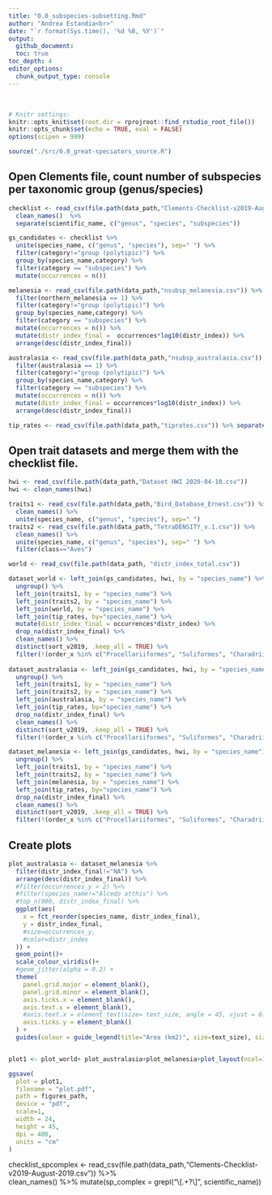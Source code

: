 ```yaml
---
title: "0.0_subspecies-subsetting.Rmd"
author: "Andrea Estandia<br>"
date: "`r format(Sys.time(), '%d %B, %Y')`"
output:
  github_document:
  toc: true
toc_depth: 4
editor_options:
  chunk_output_type: console
---
```

  <br>
  
```r
# Knitr settings: 
knitr::opts_knit$set(root.dir = rprojroot::find_rstudio_root_file())
knitr::opts_chunk$set(echo = TRUE, eval = FALSE)
options(scipen = 999)
```

```r
source("./src/0.0_great-speciators_source.R")
```

## Open Clements file, count number of subspecies per taxonomic group (genus/species)
```r
checklist <- read_csv(file.path(data_path,"Clements-Checklist-v2019-August-2019.csv")) %>%  
  clean_names()  %>% 
  separate(scientific_name, c("genus", "species", "subspecies")) 

gs_candidates <- checklist %>% 
  unite(species_name, c("genus", "species"), sep=" ") %>% 
  filter(category!="group (polytipic)") %>% 
  group_by(species_name,category) %>% 
  filter(category == "subspecies") %>% 
  mutate(occurrences = n()) 

melanesia <- read_csv(file.path(data_path,"nsubsp_melanesia.csv")) %>% 
  filter(northern_melanesia == 1) %>% 
  filter(category!="group (polytipic)") %>% 
  group_by(species_name,category) %>% 
  filter(category == "subspecies") %>% 
  mutate(occurrences = n()) %>% 
  mutate(distr_index_final =  occurrences*log10(distr_index)) %>% 
  arrange(desc(distr_index_final)) 

australasia <- read_csv(file.path(data_path,"nsubsp_australasia.csv")) %>% 
  filter(australasia == 1) %>% 
  filter(category!="group (polytipic)") %>% 
  group_by(species_name,category) %>% 
  filter(category == "subspecies") %>% 
  mutate(occurrences = n()) %>% 
  mutate(distr_index_final = occurrences*log10(distr_index)) %>% 
  arrange(desc(distr_index_final))

tip_rates <- read_csv(file.path(data_path,"tiprates.csv")) %>% separate(species_name, c("genus", "species")) %>% unite(species_name, c("genus", "species"), sep=" ") 
```

## Open trait datasets and merge them with the checklist file.
```r
hwi <- read_csv(file.path(data_path,"Dataset HWI 2020-04-10.csv"))
hwi <- clean_names(hwi) 

traits1 <- read_csv(file.path(data_path,"Bird_Database_Ernest.csv")) %>% 
  clean_names() %>% 
  unite(species_name, c("genus", "species"), sep=" ")
traits2 <- read_csv(file.path(data_path,"TetraDENSITY_v.1.csv")) %>% 
  clean_names() %>% 
  unite(species_name, c("genus", "species"), sep=" ") %>% 
  filter(class=="Aves")

world <- read_csv(file.path(data_path, "distr_index_total.csv")) 

dataset_world <- left_join(gs_candidates, hwi, by = "species_name") %>% 
  ungroup() %>% 
  left_join(traits1, by = "species_name") %>% 
  left_join(traits2, by = "species_name") %>%
  left_join(world, by = "species_name") %>%
  left_join(tip_rates, by="species_name") %>% 
  mutate(distr_index_final = occurrences*distr_index) %>% 
  drop_na(distr_index_final) %>% 
  clean_names() %>%
  distinct(sort_v2019, .keep_all = TRUE) %>% 
  filter(!(order_x %in% c("Procellariiformes", "Suliformes", "Charadriiformes"))) 
    
dataset_australasia <- left_join(gs_candidates, hwi, by = "species_name") %>% 
  ungroup() %>% 
  left_join(traits1, by = "species_name") %>% 
  left_join(traits2, by = "species_name") %>%
  left_join(australasia, by = "species_name") %>%
  left_join(tip_rates, by="species_name") %>% 
  drop_na(distr_index_final) %>% 
  clean_names() %>% 
  distinct(sort_v2019, .keep_all = TRUE) %>% 
  filter(!(order_x %in% c("Procellariiformes", "Suliformes", "Charadriiformes"))) 

dataset_melanesia <- left_join(gs_candidates, hwi, by = "species_name") %>% 
  ungroup() %>% 
  left_join(traits1, by = "species_name") %>% 
  left_join(traits2, by = "species_name") %>%
  left_join(melanesia, by = "species_name") %>%
  left_join(tip_rates, by="species_name") %>% 
  drop_na(distr_index_final) %>% 
  clean_names() %>% 
  distinct(sort_v2019, .keep_all = TRUE) %>% 
  filter(!(order_x %in% c("Procellariiformes", "Suliformes", "Charadriiformes"))) 
```

## Create plots 
```r
plot_australasia <- dataset_melanesia %>%
  filter(distr_index_final!="NA") %>% 
  arrange(desc(distr_index_final)) %>% 
  #filter(occurrences_y > 2) %>%
  #filter(species_name!="Alcedo atthis") %>% 
  #top_n(900, distr_index_final) %>% 
  ggplot(aes(
    x = fct_reorder(species_name, distr_index_final),
    y = distr_index_final,
    #size=occurrences_y,
    #color=distr_index
  )) +
  geom_point()+
  scale_colour_viridis()+
  #geom_jitter(alpha = 0.2) +
  theme(
    panel.grid.major = element_blank(),
    panel.grid.minor = element_blank(),
    axis.ticks.x = element_blank(),
    axis.text.x = element_blank(),
    #axis.text.x = element_text(size= text_size, angle = 45, vjust = 0.9,hjust=1, face= "bold"),
    axis.ticks.y = element_blank()
  ) + 
  guides(colour = guide_legend(title="Area (km2)", size=text_size), size = guide_legend(title="Number of subspecies",  size=text_size)) + labs(y = "Great speciator index\n", x= "\nSpecies", size= text_size, title = "Northern Melanesia", face= "bold")


plot1 <- plot_world+ plot_australasia+plot_melanesia+plot_layout(ncol=1)+plot_annotation(tag_levels = 'A')

ggsave(
  plot = plot1,
  filename = "plot.pdf",
  path = figures_path,
  device = "pdf",
  scale=1,
  width = 24,
  height = 45,
  dpi = 400,
  units = "cm"
)
```

checklist_spcomplex <- read_csv(file.path(data_path,"Clements-Checklist-v2019-August-2019.csv")) %>%  
  clean_names() %>% 
  mutate(sp_complex = grepl("\\[.+?\\]", scientific_name)) 
